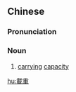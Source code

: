 {{also|载重}}
==Chinese==
{{zh-forms|s=载重}}

===Pronunciation===
{{zh-pron
|m=zàizhòng
|c=zoi3 cung5
|mn=qz:chài-tǎng/tw,xm,zz:chài-tāng
|cat=n
}}

===Noun===
{{zh-noun}}

# {{lb|zh|Intermediate Mandarin}} [[carrying]] [[capacity]]

[[hu:載重]]